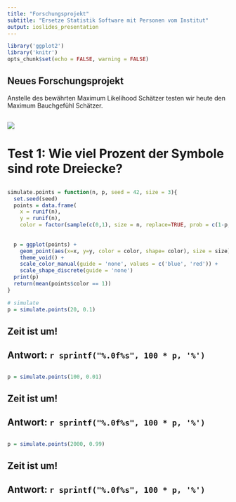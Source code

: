 ```yaml
---
title: "Forschungsprojekt"
subtitle: "Ersetze Statistik Software mit Personen vom Institut"
output: ioslides_presentation
---
```


```r
library('ggplot2')
library('knitr')
opts_chunk$set(echo = FALSE, warning = FALSE)
```


## Neues Forschungsprojekt

Anstelle des bewährten Maximum Likelihood Schätzer testen wir heute den Maximum Bauchgefühl Schätzer. 

## 

![](http://thumbpress.com/wp-content/uploads/2013/05/I-Have-No-Idea-What-Im-Doing-1.jpg)


# Test 1: Wie viel Prozent der Symbole sind rote Dreiecke?

## 

```r

simulate.points = function(n, p, seed = 42, size = 3){
  set.seed(seed)
  points = data.frame(
    x = runif(n),
    y = runif(n),
    color = factor(sample(c(0,1), size = n, replace=TRUE, prob = c(1-p, p))))
  
  
  p = ggplot(points) + 
    geom_point(aes(x=x, y=y, color = color, shape= color), size = size) + 
    theme_void() + 
    scale_color_manual(guide = 'none', values = c('blue', 'red')) + 
    scale_shape_discrete(guide = 'none')
  print(p)
  return(mean(points$color == 1))
}

```


```r
# simulate 
p = simulate.points(20, 0.1)
```

## Zeit ist um!

## Antwort:  `r sprintf("%.0f%s", 100 * p, '%') `


## 

```r
p = simulate.points(100, 0.01) 
```

## Zeit ist um!

## Antwort:  `r sprintf("%.0f%s", 100 * p, '%') `


## 
```r
p = simulate.points(2000, 0.99)
```

## Zeit ist um!

## Antwort:  `r sprintf("%.0f%s", 100 * p, '%') `










